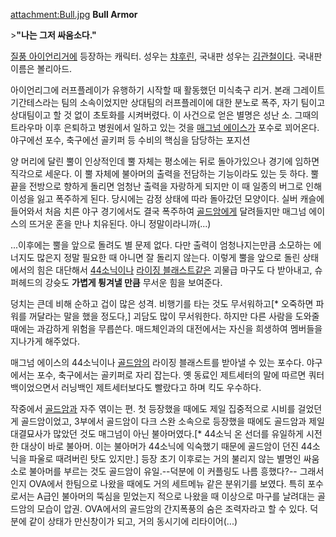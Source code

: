 attachment:Bull.jpg
'''Bull Armor'''

>'''"나는 그저 싸움소다."'''

[[질풍 아이언리거]]에 등장하는 캐릭터. 성우는 [[챠후린]], 국내판 성우는 [[김관철]]이다. 국내판 이름은 볼리아드. 

아이언리그에 러프플레이가 유행하기 시작할 때 활동했던 미식축구 리거. 본래 그레이트 기간테스라는 팀의 소속이었지만 상대팀의 러프플레이에 대한 분노로 폭주, 자기 팀이고 상대팀이고 할 것 없이 초토화를 시켜버렸다. 이 사건으로 얻은 별명은 성난 소. 그때의 트라우마 이후 은퇴하고 병원에서 일하고 있는 것을 [[매그넘 에이스]]가 포수로 꾀어온다. 야구에선 포수, 축구에선 골키퍼 등 수비의 핵심을 담당하는 포지션

양 머리에 달린 뿔이 인상적인데 뿔 자체는 평소에는 뒤로 돌아가있으나 경기에 임하면 직각으로 세운다. 이 뿔 자체에 불아머의 출력을 전담하는 기능이라도 있는 듯 하다. 뿔 끝을 전방으로 향하게 돌리면 엄청난 출력을 자랑하게 되지만 이 때 일종의 버그로 인해 이성을 잃고 폭주하게 된다. 당시에는 감정 상태에 따라 돌아갔던 모양이다. 실버 캐슬에 들어와서 처음 치른 야구 경기에서도 결국 폭주하여 [[골드암]]에게 달려들지만 매그넘 에이스의 뜨거운 혼을 만나 치유된다. 아니 정말이라니까(...) 

...이후에는 뿔을 앞으로 돌려도 별 문제 없다. 다만 출력이 엄청나지는만큼 소모하는 에너지도 많은지 정말 필요한 때 아니면 잘 돌리지 않는다. 이렇게 뿔을 앞으로 돌린 상태에서의 힘은 대단해서 [[44소닉]]이나 [[라이징 블래스트]]같은 괴물급 마구도 다 받아내고, 슈퍼헤드의 강슛도 '''가볍게 튕겨낼 만큼''' 무서운 힘을 보여준다.

덩치는 큰데 비해 순하고 겁이 많은 성격. 비행기를 타는 것도 무서워하고[* 오죽하면 파워를 꺼달라는 말을 했을 정도다,] 괴담도 많이 무서워한다. 하지만 다른 사람을 도와줄 때에는 과감하게 위험을 무릅쓴다. 매드체인과의 대전에서는 자신을 희생하여 멤버들을 지나가게 해주었다.

매그넘 에이스의 44소닉이나 [[골드암]]의 라이징 블래스트를 받아낼 수 있는 포수다. 야구에서는 포수, 축구에서는 골키퍼로 자리 잡는다. 옛 동료인 제트세터의 말에 따르면 쿼터백이었으면서 러닝백인 제트세터보다도 빨랐다고 하며 킥도 우수하다.

작중에서 [[골드암]]과 자주 엮이는 편. 첫 등장했을 때에도 제일 집중적으로 시비를 걸었던게 골드암이었고, 3부에서 골드암이 다크 스완 소속으로 등장했을 때에도 골드암과 제일 대결묘사가 많았던 것도 매그넘이 아닌 불아머였다.[* 44소닉 온 선더를 유일하게 시전한 대상이 바로 불아머. 이는 불아머가 44소닉에 익숙했기 때문에 골드암이 던진 44소닉을 파울로 때려버린 탓도 있지만.] 등장 초기 이후로는 거의 불리지 않는 별명인 싸움소로 불아머를 부르는 것도 골드암이 유일.--덕분에 이 커플링도 나름 흥했다?-- 
그래서인지 OVA에서 한팀으로 나왔을 때에도 거의 세트메뉴 같은 분위기를 보였다. 특히 포수로서는 A급인 불아머의 뚝심을 믿었는지 적으로 나왔을 때 이상으로 마구를 날려대는 골드암의 모습이 압권. OVA에서의 골드암의 간지폭풍의 숨은 조력자라고 할 수 있다. 덕분에 같이 상태가 만신창이가 되고, 거의 동시기에 리타이어(...)

